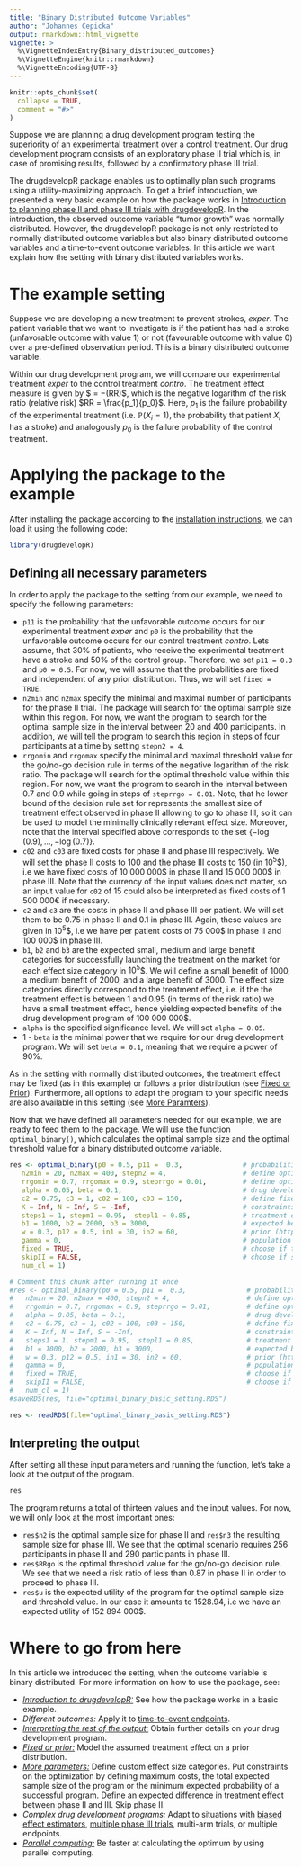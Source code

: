 ```yaml
---
title: "Binary Distributed Outcome Variables"
author: "Johannes Cepicka"
output: rmarkdown::html_vignette
vignette: >
  %\VignetteIndexEntry{Binary_distributed_outcomes}
  %\VignetteEngine{knitr::rmarkdown}
  %\VignetteEncoding{UTF-8}
---
```


```r
knitr::opts_chunk$set(
  collapse = TRUE,
  comment = "#>"
)
```

Suppose we are planning a drug development program testing the superiority of an experimental treatment over a control treatment. Our drug development program consists of an exploratory phase II trial which is, in case of promising results, followed by a confirmatory phase III trial.

The drugdevelopR package enables us to optimally plan such programs using a utility-maximizing approach. To get a brief introduction, we presented a very basic example on how the package works in [Introduction to planning phase II and phase III trials with drugdevelopR](https://sterniii3.github.io/drugdevelopR/articles/introduction-to-drugdevelopR.html). In the introduction, the observed outcome variable "tumor growth" was normally distributed. However, the drugdevelopR package is not only restricted to normally distributed outcome variables but also binary distributed outcome variables and a time-to-event outcome variables. In this article we want explain how the setting with binary distributed variables works.

# The example setting
Suppose we are developing a new treatment to prevent strokes, *exper*. The patient variable that we want to investigate is if the patient has had a stroke (unfavorable outcome with value 1) or not (favourable outcome with value 0) over a pre-defined observation period. This is a binary distributed outcome variable.

Within our drug development program, we will compare our experimental treatment *exper* to the control treatment *contro*.
The treatment effect measure is given by $ \rho = −\log(RR)$, which is the negative logarithm of the risk ratio (relative risk) $RR = \frac{p_1}{p_0}$. Here, $p_1$ is the failure probability of the experimental treatment (i.e. $\mathbb{P}(X_i = 1)$, the probability that patient $X_i$ has a stroke) and analogously $p_0$ is the failure probability of the control treatment.

# Applying the package to the example

After installing the package according to the [installation instructions](https://sterniii3.github.io/drugdevelopR/#Installation), we can load it using the following code:
```r
library(drugdevelopR)
```

## Defining all necessary parameters
In order to apply the package to the setting from our example, we need to specify the following parameters:

* `p11` is the probability that the unfavorable outcome occurs for our experimental treatment *exper* and `p0` is the probability that the unfavorable outcome occurs for our control treatment *contro*. Lets assume, that 30\% of patients, who receive the experimental treatment have a stroke and 50\% of the control group. Therefore, we set `p11 = 0.3` and `p0 = 0.5`.  For now, we will assume that the probabilities are fixed and independent of any prior distribution. Thus, we will set `fixed = TRUE`.
* `n2min` and `n2max` specify the minimal and maximal number of participants for the phase II trial. The package will search for the optimal sample size within this region. For now, we want the program to search for the optimal sample size in the interval between 20 and 400 participants. In addition, we will tell the program to search this region in steps of four participants at a time by setting `stepn2 = 4`.
* `rrgomin` and `rrgomax` specify the minimal and maximal threshold value for the go/no-go decision rule in terms of the negative logarithm of the risk ratio. The package will search for the optimal threshold value within this region. For now, we want the program to search in the interval between 0.7 and 0.9 while going in steps of `steprrgo = 0.01`. Note, that he lower bound of the decision rule set for represents the smallest size of treatment effect observed in phase II allowing to go to phase III, so it can be used to model the minimally clinically relevant effect size. Moreover, note that the interval specified above corresponds to the set $\{-\log(0.9), ..., -\log(0.7)\}$.
* `c02` and `c03` are fixed costs for phase II and phase III respectively. We will set the phase II costs to 100 and the phase III costs to 150 (in $10^5$\$), i.e we have fixed costs of 10 000 000\$ in phase II and 15 000 000\$ in phase III. Note that the currency of the input values does not matter, so an input value for `c02` of 15 could also be interpreted as fixed costs of 1 500 000€ if necessary. 
* `c2` and `c3` are the costs in phase II and phase III per patient. We will set them to be 0.75 in phase II and 0.1 in phase III. Again, these values are given in $10^5$\$, i.e we have per patient costs of 75 000\$ in phase II and 100 000\$ in phase III.
* `b1`, `b2` and `b3` are the expected small, medium and large benefit categories for successfully launching the treatment on the market for each effect size category in $10^5$\$. We will define a small benefit of 1000, a medium benefit of 2000, and a large benefit of 3000. The effect size categories directly correspond to the treatment effect, i.e. if the the treatment effect is between 1 and 0.95 (in terms of the risk ratio) we have a small treatment effect, hence yielding expected benefits of the drug development program of 100 000 000\$.
* `alpha` is the specified significance level. We will set `alpha = 0.05`.
* 1 - `beta` is the minimal power that we require for our drug development program. We will set `beta = 0.1`, meaning that we require a power of 90%.

As in the setting with normally distributed outcomes, the treatment effect may be fixed (as in this example) or follows a prior distribution (see [Fixed or Prior](https://sterniii3.github.io/drugdevelopR/articles/Fixed_and_prior_distributions.html)). Furthermore, all options to adapt the program to your specific needs are also available in this setting (see [More Paramters](https://sterniii3.github.io/drugdevelopR/articles/More_Parameters.html)).

Now that we have defined all parameters needed for our example, we are ready to feed them to the package. We will use the function `optimal_binary()`, which calculates the optimal sample size and the optimal threshold value for a binary distributed outcome variable.
```r
res <- optimal_binary(p0 = 0.5, p11 =  0.3,               # probabilities of the unfavorable outcome
   n2min = 20, n2max = 400, stepn2 = 4,                   # define optimization set for n2
   rrgomin = 0.7, rrgomax = 0.9, steprrgo = 0.01,         # define optimization set for RRgo
   alpha = 0.05, beta = 0.1,                              # drug development planning parameters
   c2 = 0.75, c3 = 1, c02 = 100, c03 = 150,               # define fixed and variable costs for phase II and III,
   K = Inf, N = Inf, S = -Inf,                            # constraints
   steps1 = 1, stepm1 = 0.95,  stepl1 = 0.85,             # treatment effect size categories as proposed by IQWiG (2016)
   b1 = 1000, b2 = 2000, b3 = 3000,                       # expected benefit categories
   w = 0.3, p12 = 0.5, in1 = 30, in2 = 60,                # prior (https://web.imbi.uni-heidelberg.de/prior/)
   gamma = 0,                                             # population structures in phase II and III
   fixed = TRUE,                                          # choose if true treatment effects are fixed or random
   skipII = FALSE,                                        # choose if skipping phase II would be an option
   num_cl = 1)
```

```r
# Comment this chunk after running it once
#res <- optimal_binary(p0 = 0.5, p11 =  0.3,               # probabilities of the unfavorable outcome
#   n2min = 20, n2max = 400, stepn2 = 4,                   # define optimization set for n2
#   rrgomin = 0.7, rrgomax = 0.9, steprrgo = 0.01,         # define optimization set for RRgo
#   alpha = 0.05, beta = 0.1,                              # drug development planning parameters
#   c2 = 0.75, c3 = 1, c02 = 100, c03 = 150,               # define fixed and variable costs for phase II and III,
#   K = Inf, N = Inf, S = -Inf,                            # constraints
#   steps1 = 1, stepm1 = 0.95,  stepl1 = 0.85,             # treatment effect size categories as proposed by IQWiG (2016)
#   b1 = 1000, b2 = 2000, b3 = 3000,                       # expected benefit categories
#   w = 0.3, p12 = 0.5, in1 = 30, in2 = 60,                # prior (https://web.imbi.uni-heidelberg.de/prior/)
#   gamma = 0,                                             # population structures in phase II and III
#   fixed = TRUE,                                          # choose if true treatment effects are fixed or random
#   skipII = FALSE,                                        # choose if skipping phase II would be an option
#   num_cl = 1)
#saveRDS(res, file="optimal_binary_basic_setting.RDS")
```
```r
res <- readRDS(file="optimal_binary_basic_setting.RDS")
```

## Interpreting the output

After setting all these input parameters and running the function, let's take a look at the output of the program.

```r
res
```


The program returns a total of thirteen values and the input values. For now, we will only look at the most important ones:

* `res$n2` is the optimal sample size for phase II and `res$n3` the resulting sample size for phase III. We see that the optimal scenario requires 256 participants in phase II and 290 participants in phase III. 
* `res$RRgo` is the optimal threshold value for the go/no-go decision rule. We see that we need a risk ratio of less than 0.87 in phase II in order to proceed to phase III. 
* `res$u` is the expected utility of the program for the optimal sample size and threshold value. In our case it amounts to 1528.94, i.e we have an expected utility of 152 894 000\$. 

# Where to go from here

In this article we introduced the setting, when the outcome variable is binary distributed. 
For more information on how to use the package, see:

* [*Introduction to drugdevelopR:*](https://sterniii3.github.io/drugdevelopR/articles/introduction-to-drugdevelopR.html) See how the package works in a basic example.
* *Different outcomes:* Apply it to [time-to-event endpoints](https://sterniii3.github.io/drugdevelopR/articles/Time-to-event_outcomes.html).
* [*Interpreting the rest of the output:*](https://sterniii3.github.io/drugdevelopR/articles/Interpreting_Output.html) Obtain further details on your drug development program.
* [*Fixed or prior:*](https://sterniii3.github.io/drugdevelopR/articles/Fixed_and_prior_distributions.html) Model the assumed treatment effect on a prior distribution.
* [*More parameters:*](https://sterniii3.github.io/drugdevelopR/articles/More_Parameters.html) Define custom effect size categories. Put constraints on the optimization by defining maximum costs, the total expected sample size of the program or the minimum expected probability of a successful program. Define an expected difference in treatment effect between phase II and III. Skip phase II.
* *Complex drug development programs:* Adapt to situations with [biased effect estimators](https://sterniii3.github.io/drugdevelopR/articles/Bias_adjustment.html), [multiple phase III trials](https://sterniii3.github.io/drugdevelopR/articles/Multitrial.html), multi-arm trials, or multiple endpoints.
* [*Parallel computing:*](https://sterniii3.github.io/drugdevelopR/articles/More_Parameters.html) Be faster at calculating the optimum by using parallel computing.
